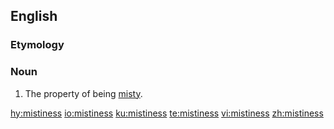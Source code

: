 ==English==

===Etymology===
{{suffix|misty|ness|lang=en}}

===Noun===
{{en-noun|-}}

# The property of being [[misty]].

[[hy:mistiness]]
[[io:mistiness]]
[[ku:mistiness]]
[[te:mistiness]]
[[vi:mistiness]]
[[zh:mistiness]]